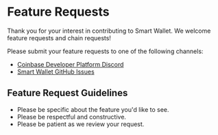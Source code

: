 # Feature Requests

Thank you for your interest in contributing to Smart Wallet.
We welcome feature requests and chain requests!

Please submit your feature requests to one of the following channels:

- [Coinbase Developer Platform Discord](https://discord.gg/smartwallet)
- [Smart Wallet GitHub Issues](https://github.com/coinbase/smart-wallet/issues)

## Feature Request Guidelines

- Please be specific about the feature you'd like to see.
- Please be respectful and constructive.
- Please be patient as we review your request.
